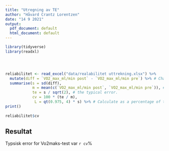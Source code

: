 ```yaml
---
title: "Utregning av TE"
author: "Håvard Crantz Lorentzen"
date: "14 9 2021"
output:
  pdf_document: default
  html_document: default
---
```

```r
library(tidyverse)
library(readxl)




reliabilitet <- read_excel("data/realabilitet uttrekning.xlsx") %>%
  mutate(diff = `VO2_max_ml/min post` - `VO2_max_ml/min pre`) %>% # Change/difference score
  summarise(s = sd(diff),
            m = mean(c(`VO2_max_ml/min post`, `VO2_max_ml/min pre`)), # mean
            te = s / sqrt(2), # the typical error. 
            cv = 100 * (te / m),
             L = qt(0.975, 4) * s) %>% # Calculate as a percentage of the mean
print()
  
reliabilitet$cv
```
## Resultat 
Typsisk error for Vo2maks-test var `r cv`%


